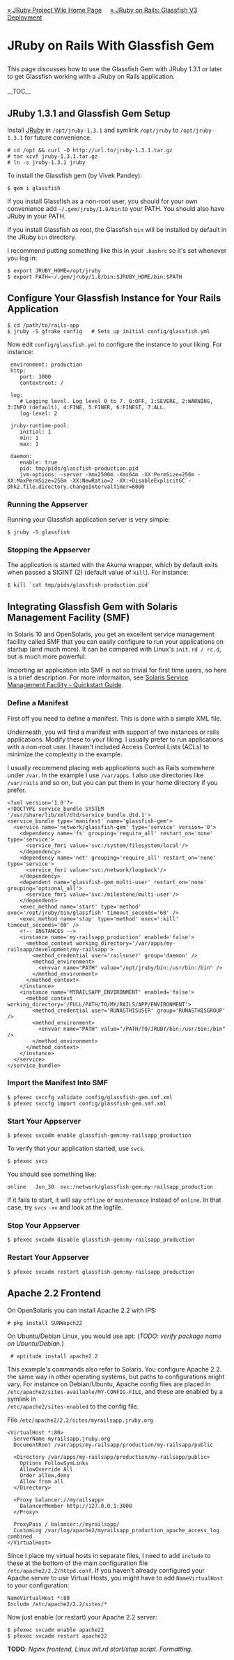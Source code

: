 [[Home|&raquo; JRuby Project Wiki Home Page]] &nbsp; &nbsp; [[JRubyOnRails#Glassfish_v3_Deployment|&raquo; JRuby on Rails: Glassfish V3 Deployment]]
<h1>JRuby on Rails With Glassfish Gem</h1>
This page discusses how to use the Glassfish Gem with JRuby 1.3.1 or later to get Glassfish working with a JRuby on Rails application.<br/><br/>

__TOC__

==JRuby 1.3.1 and Glassfish Gem Setup==
Install [http://jruby.org/download JRuby] in <tt>/opt/jruby-1.3.1</tt> and symlink <tt>/opt/jruby</tt> to <tt>/opt/jruby-1.3.1</tt> for future convenience.

 # <tt>cd /opt && curl -O <nowiki>http://url.to/jruby-1.3.1.tar.gz</nowiki></tt>
 # <tt>tar xzvf jruby-1.3.1.tar.gz</tt>
 # <tt>ln -s jruby-1.3.1 jruby</tt>

To install the Glassfish gem (by Vivek Pandey):
 $ gem i glassfish

If you install Glassfish as a non-root user, you should for your own convenience add <tt>~/.gem/jruby/1.8/bin</tt> to your PATH. You should also have JRuby in your PATH. 

If you install Glassfish as root, the Glassfish <tt>bin</tt> will be installed by default in the JRuby <tt>bin</tt> directory.

I recommend putting something like this in your <tt>.bashrc</tt> so it's set whenever you log in:
 $ export JRUBY_HOME=/opt/jruby 
 $ export PATH=~/.gem/jruby/1.8/bin:$JRUBY_HOME/bin:$PATH

== Configure Your Glassfish Instance for Your Rails Application ==
 $ cd /path/to/rails-app
 $ jruby -S gfrake config   # Sets up initial config/glassfish.yml

Now edit <tt>config/glassfish.yml</tt> to configure the instance to your liking. For instance:

<pre name="xml">
 environment: production
 http:
    port: 3000
    contextroot: /

 log:
    # Logging level. Log level 0 to 7. 0:OFF, 1:SEVERE, 2:WARNING, 3:INFO (default), 4:FINE, 5:FINER, 6:FINEST, 7:ALL.
    log-level: 2

 jruby-runtime-pool:
    initial: 1
    min: 1
    max: 1

 daemon:
    enable: true
    pid: tmp/pids/glassfish-production.pid
    jvm-options: -server -Xmx2500m -Xms64m -XX:PermSize=256m -XX:MaxPermSize=256m -XX:NewRatio=2 -XX:+DisableExplicitGC -Dhk2.file.directory.changeIntervalTimer=6000
</pre>

===Running the Appserver===
Running your Glassfish application server is very simple:
 $ jruby -S glassfish 

===Stopping the Appserver===
The application is started with the Akuma wrapper, which by default exits when passed a SIGINT (2) (default value of <tt>kill</tt>). For instance:
 $ kill `cat tmp/pids/glassfish-production.pid`  

==Integrating Glassfish Gem with Solaris Management Facility (SMF)==
In Solaris 10 and OpenSolaris, you get an excellent service management facility called SMF that you can easily configure to run your applications on startup (and much more). It can be compared with Linux's <tt>init.rd / rc.d</tt>, but is much more powerful. 

Importing an application into SMF is not so trivial for first time users, so here is a brief description. For more informaiton, see [http://www.sun.com/bigadmin/content/selfheal/smf-quickstart.jsp Solaris Service Management Facility - Quickstart Guide].

===Define a Manifest===
First off you need to define a manifest. This is done with a simple XML file. 

Underneath, you will find a manifest with support of two instances or rails applications. Modify these to your liking. I usually prefer to run applications with a non-root user. I haven't included Access Control Lists (ACLs) to minimize the complexity in the example. 

I usually recommend placing web applications such as Rails somewhere under <tt>/var</tt>. In the example I use <tt>/var/apps</tt>. I also use directories like <tt>/var/rails</tt> and so on, but you can put them in your home directory if you prefer.

<pre name="xml">
<?xml version='1.0'?>
<!DOCTYPE service_bundle SYSTEM '/usr/share/lib/xml/dtd/service_bundle.dtd.1'>
<service_bundle type='manifest' name='glassfish-gem'>
  <service name='network/glassfish-gem' type='service' version='0'>
    <dependency name='fs' grouping='require_all' restart_on='none' type='service'>
      <service_fmri value='svc:/system/filesystem/local'/>
    </dependency>
    <dependency name='net' grouping='require_all' restart_on='none' type='service'>
      <service_fmri value='svc:/network/loopback'/>
    </dependency>
    <dependent name='glassfish-gem_multi-user' restart_on='none' grouping='optional_all'>
      <service_fmri value='svc:/milestone/multi-user'/>
    </dependent>
    <exec_method name='start' type='method' exec='/opt/jruby/bin/glassfish' timeout_seconds='60' />
    <exec_method name='stop' type='method' exec=':kill' timeout_seconds='60' />
    <!-- INSTANCES -->        
    <instance name='my-railsapp_production' enabled='false'>
      <method_context working_directory='/var/apps/my-railsapp/development/my-railsapp'>
        <method_credential user='railsuser' group='daemon' />
        <method_environment>
          <envvar name="PATH" value="/opt/jruby/bin:/usr/bin:/bin" />
        </method_environment>
      </method_context>
    </instance>
    <instance name='MYRAILSAPP_ENVIRONMENT' enabled='false'>
      <method_context working_directory='/FULL/PATH/TO/MY/RAILS/APP/ENVIRONMENT'>
        <method_credential user='RUNASTHISUSER' group='RUNASTHISGROUP' />
        <method_environment>
          <envvar name="PATH" value="/PATH/TO/JRUBY/bin:/usr/bin:/bin" />
        </method_environment>
      </method_context>
    </instance>
  </service>
</service_bundle>
</pre>

===Import the Manifest Into SMF===
 $ pfexec svccfg validate config/glassfish-gem.smf.xml
 $ pfexec svccfg import config/glassfish-gem.smf.xml

===Start Your Appserver===
 $ pfexec svcadm enable glassfish-gem:my-railsapp_production

To verify that your application started, use <tt>svcs</tt>.
 $ pfexec svcs

You should see something like:
 online   Jun_30  svc:/network/glassfish-gem:my-railsapp_production

If it fails to start, it will say <tt>offline</tt> or <tt>maintenance</tt> instead of <tt>online</tt>. In that case, try <tt>svcs</tt> <tt>-xv</tt> and look at the logfile.

===Stop Your Appserver===
 $ pfexec svcadm disable glassfish-gem:my-railsapp_production

===Restart Your Appserver===
 $ pfexec svcadm restart glassfish-gem:my-railsapp_production

==Apache 2.2 Frontend== 
On OpenSolaris you can install Apache 2.2 with IPS:
 # pkg install SUNWapch22

On Ubuntu/Debian Linux, you would use apt: (''TODO: verify package name on Ubuntu/Debian.'')
  # aptitude install apache2.2

This example's commands also refer to Solaris. You configure Apache 2.2. the same way in other operating systems, but paths to configurations might vary. For instance on Debian/Ubuntu, Apache config files are placed in<br/><tt>/etc/apache2/sites-available/MY-CONFIG-FILE</tt>, and these are enabled by a symlink in<br/><tt>/etc/apache2/sites-enabled</tt> to the config file.

File <tt>/etc/apache2/2.2/sites/myrailsapp.jruby.org</tt>

<pre name="xml">
<VirtualHost *:80>
  ServerName myrailsapp.jruby.org
  DocumentRoot /var/apps/my-railsapp/production/my-railsapp/public

  <Directory /var/apps/my-railsapp/production/my-railsapp/public>
    Options FollowSymLinks
    AllowOverride All
    Order allow,deny
    Allow from all
  </Directory>

  <Proxy balancer://myrailsapp>
    BalancerMember http://127.0.0.1:3000
  </Proxy>

  ProxyPass / balancer://myrailsapp/
  CustomLog /var/log/apache2/myrailsapp_production_apache_access_log combined
</VirtualHost>
</pre>
Since I place my virtual hosts in separate files, I need to add <tt>include</tt> to these at the bottom of the main configuration file <tt>/etc/apache2/2.2/httpd.conf</tt>. If you haven't already configured your Apache server to use Virtual Hosts, you might have to add <tt>NameVirtualHost</tt> to your configuration:
 NameVirtualHost *:80
 Include /etc/apache2/2.2/sites/*

Now just enable (or restart) your Apache 2.2 server: 
 $ pfexec svcadm enable apache22 
 $ pfexec svcadm restart apache22

'''TODO''': ''Nginx frontend, Linux init.rd start/stop script. Formatting.''